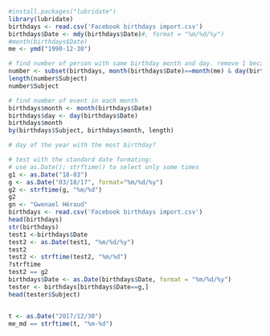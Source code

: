 

```R
#install.packages("lubridate")
library(lubridate)
birthdays <- read.csv('Facebook birthdays import.csv') 
birthdays$Date <- mdy(birthdays$Date)#, format = "%m/%d/%y")
#month(birthdays$Date)
me <- ymd("1990-12-30")

# find number of person with same birthday month and day. remove 1 because I am counted
number <- subset(birthdays, month(birthdays$Date)==month(me) & day(birthdays$Date)==day(me))
length(number$Subject)
number$Subject

# find number of event in each month
birthdays$month <- month(birthdays$Date)
birthdays$day <- day(birthdays$Date)
birthdays$month
by(birthdays$Subject, birthdays$month, length)

# day of the year with the most birthday?

```

```R

# test with the standard date formating:
# use as.Date(); strftime() to select only some times
g1 <- as.Date("18-03")
g <- as.Date("03/18/17", format="%m/%d/%y")
g2 <- strftime(g, "%m/%d")
g2
gn <- "Gwenael Héraud"
birthdays <- read.csv('Facebook birthdays import.csv') 
head(birthdays)
str(birthdays)
test1 <-birthdays$Date
test2 <- as.Date(test1, "%m/%d/%y")
test2
test2 <- strftime(test2, "%m/%d")
?strftime
test2 == g2
birthdays$Date <- as.Date(birthdays$Date, format = "%m/%d/%y")
tester <- birthdays[birthdays$Date==g,]
head(tester$Subject)


t <- as.Date("2017/12/30")
me_md == strftime(t, "%m-%d")
```
